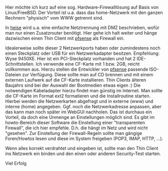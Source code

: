 Hier möchte ich kurz auf eine sog. Hardware-Firewalllösung auf Basis von Linux/FreeBSD. Der Vorteil ist u.a. dass das home-Netzwerk mit den ganzen Rechnern "physisch" vom WWW getrennt sind.

In [heise](www.heise.de) wird u.a. eine einfache Netztrennung mit DMZ beschrieben, wofür man nur einen Zusatzrouter benötigt. Hier gehe ich halt weiter und hänge dazwischen einen Thin Client mit [pfsense](www.pfsense.org) als Firewall ein.

Idealerweise sollte dieser 2 Netzwerkports haben oder zumindestens noch einen Steckplatz oder USB für ein Netzwerkadapter besitzen. Empfehlung: Wyse 9450XE. Hier ist ein PCI-Steckplatz vorhanden und hat 2 IDE-Schnittstellen.
Ich verwende eine CF-Karte mit 1 bzw. 2GB, reicht vollkommen aus. 
Hierzu stellen die Entwickler von [pfsense](www.pfsense.org) passende ISO-Dateien zur Verfügung. Diese sollte man auf CD brennen und mit einem externen Laufwerk auf die CF-Karte installieren. Thin Clients älteren Baujahrs sind bei der Auswahl der Bootmedien etwas eigen :) Die notwendigen Kabeladapter hierzu findet man günstig im Internet.
Man sollte die CF-Karte im Format ext2 formatieren und die Installroutine starten. Hierbei werden die Netzwerkarten abgefragt und in externe (www) und interne (home) angegeben. Ggf. noch die Netzwerkadresse anpassen, aber das kann man noch später im WebGUI nachholen. Das ist durchaus ein Vorteil, da doch eine Unmenge an Einstellungen möglich sind. Es gibt im howto-Bereich dieser Software die Einstellung einer "transparenten Firewall", die ich hier empfehle. D.h. die hängt im Netz und wird nicht "gesehen". Zur Einstellung der Firewall-Regeln sollte man gängige Foren/Howtos lesen und diese im System freigeben (POP3, IMAP, HTTP, ...).

Wenn alles korrekt verdrahtet und eingeben ist, sollte man den Thin Client ins Netzwerk ein binden und den einen oder anderen Security-Test starten.

Viel Erfolg

